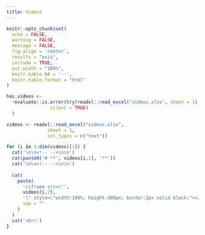 ```yaml
---
title: Videos
---
```


<!--install and/or load all R packages-->
```r
knitr::opts_chunk$set(
  echo = FALSE,
  warning = FALSE,
  message = FALSE,
  fig.align = 'center',
  results = "asis",
  include = TRUE,
  out.width = "100%",
  knitr.kable.NA = '--',
  knitr.table.format = "html"
)
```

```r
has.videos <-
  !evaluate::is.error(try(readxl::read_excel("videos.xlsx", sheet = 1),
                silent = TRUE)
  )
```

```r
videos <- readxl::read_excel("videos.xlsx",
               sheet = 1,
               col_types = c("text"))

for (i in 1:dim(videos)[1]) {
  cat('\n\n<!-- -->\n\n')
  cat(paste0('# **', videos[i,1], '**'))
  cat('\n\n<!-- -->\n\n')
  
  cat(
    paste(
      '<iframe src=\"',
      videos[i,2],
      '\" style=\"width:100%; height:400px; border:2px solid black;"></iframe>',
      sep = ""
    )
  )
  cat('<br>')
}
```

<br>
